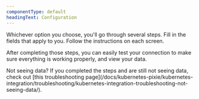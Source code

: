 ```yaml
---
componentType: default
headingText: Configuration
---
```


Whichever option you choose, you'll go through several steps. Fill in the fields that apply to you. Follow the instructions on each screen. 

After completing those steps, you can easily test your connection to make sure everything is working properly, and view your data.


<Callout variant="tip">
    Not seeing data? If you completed the steps and are still not seeing data, check out [this troubleshooting page](/docs/kubernetes-pixie/kubernetes-integration/troubleshooting/kubernetes-integration-troubleshooting-not-seeing-data/).
</Callout>

